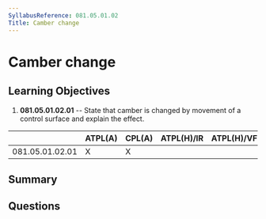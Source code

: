 ```yaml
---
SyllabusReference: 081.05.01.02
Title: Camber change
---
```


# Camber change

## Learning Objectives

1.  **081.05.01.02.01** -- State that camber is changed by movement of a control
    surface and explain the effect.

|                 | ATPL(A) | CPL(A) | ATPL(H)/IR | ATPL(H)/VFR | CPL(H) | IR | CBIR(A) |
| --------------- | ------- | ------ | ---------- | ----------- | ------ | -- | ------- |
| 081.05.01.02.01 | X       | X      |            |             |        |    |         |

## Summary

## Questions
